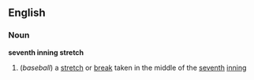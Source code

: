 ==English==

===Noun===
{{wikipedia}}
'''seventh inning stretch'''
#(''baseball'') a [[stretch]] or [[break]] taken in the middle of the [[seventh]] [[inning]]